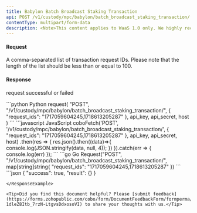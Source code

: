 ```yaml
---
title: Babylon Batch Broadcast Staking Transaction
api: POST /v1/custody/mpc/babylon/batch_broadcast_staking_transaction/
contentType: multipart/form-data
description: <Note>This content applies to WaaS 1.0 only. We highly recommend that you upgrade to [WaaS 2.0](/v2/guides/overview/introduction).</Note> This endpoint is used to batch broadcast the specified pre-signed staking transactions based on the provided parameter `request_ids`
---
```


#### Request
<ParamField body="request_ids" type="String" required>A comma-separated list of transaction request IDs. Please note that the length of the list should be less than or equal to 100.</ParamField>


#### Response
<ResponseField name="success" type="bool">request successful or failed</ResponseField>
<ResponseField name="result" type="object"></ResponseField>

<RequestExample>
```python Python
request(
    "POST",
    "/v1/custody/mpc/babylon/batch_broadcast_staking_transaction/",
    {
        "request_ids": "1717059604245,1718613205287"
    },
    api_key, api_secret, host
)
```
```javascript JavaScript
coboFetch('POST', '/v1/custody/mpc/babylon/batch_broadcast_staking_transaction/', {
    "request_ids": "1717059604245,1718613205287"
}, api_key, api_secret, host)
    .then(res => {
        res.json().then((data)=>{
            console.log(JSON.stringify(data, null, 4));
        })
    }).catch(err => {
        console.log(err)
    });
```
```go Go
Request("POST", "/v1/custody/mpc/babylon/batch_broadcast_staking_transaction/", map[string]string{
    "request_ids": "1717059604245,1718613205287"
})
```
</RequestExample>

<ResponseExample>
```json
{
  "success": true,
  "result": {}
}

```
</ResponseExample>

<Tip>Did you find this document helpful? Please [submit feedback](https://forms.zohopublic.com/cobo/form/DocumentFeedbackForm/formperma/QvLOhxJv1_JMsJ-1dleZ8Itb_7rzN-LtgvsDdxosoVI) to share your thoughts with us.</Tip>